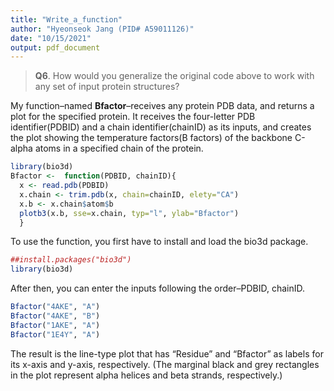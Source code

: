 ```yaml
---
title: "Write_a_function"
author: "Hyeonseok Jang (PID# A59011126)"
date: "10/15/2021"
output: pdf_document
---
```

>**Q6**. How would you generalize the original code above to work with any set of input
protein structures?

My function--named **Bfactor**--receives any protein PDB data, and returns a plot for the specified protein. It receives the four-letter PDB identifier(PDBID) and a chain identifier(chainID) as its inputs, and creates the plot showing the temperature factors(B factors) of the backbone C-alpha atoms in a specified chain of the protein.
```r
library(bio3d)
Bfactor <-  function(PDBID, chainID){
  x <- read.pdb(PDBID)
  x.chain <- trim.pdb(x, chain=chainID, elety="CA")
  x.b <- x.chain$atom$b
  plotb3(x.b, sse=x.chain, typ="l", ylab="Bfactor")
  }
```

To use the function, you first have to install and load the bio3d package. 
```r
##install.packages("bio3d")
library(bio3d)
```

After then, you can enter the inputs following the order--PDBID, chainID.
```r
Bfactor("4AKE", "A")
Bfactor("4AKE", "B")
Bfactor("1AKE", "A")
Bfactor("1E4Y", "A")
```

The result is the line-type plot that has "Residue" and "Bfactor" as labels for its x-axis and y-axis, respectively. (The marginal black and grey rectangles in the plot represent alpha helices and beta strands, respectively.)